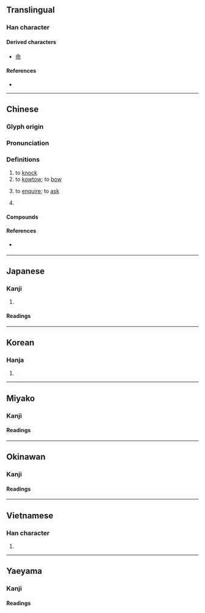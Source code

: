 {{character info}}
==Translingual==

===Han character===
{{Han char|rn=30|rad=口|as=02|sn=5|four=67020|canj=RSL|ids=⿰口卩}}

====Derived characters====
* [[命]]

====References====
* {{Han ref|kx=0172.040|dkj=03238|dj=0382.060|hdz=10573.030|uh=53E9|ud=21481|bh=A56E|bd=42350}}

----

==Chinese==
{{zh-forms}}

===Glyph origin===
{{Han etym}}

===Pronunciation===
{{zh-pron
|m=kòu
|c=kau3
|h=pfs=
|md=
|mn=khàu/khiò
|mn_note=khàu - vernacular, khiò - literary
|w=
|mc=y
|oc=y
|cat=v,pn
}}

===Definitions===
{{zh-hanzi}}

# to [[knock]]
# to [[kowtow]]; to [[bow]]
# {{lb|zh|literary}} to [[enquire]]; to [[ask]]
# {{surname|zh}}

====Compounds====
{{zh-der|叩門|叩頭蟲|叩叩|三跪九叩|以莛叩鐘|叩馬|叩應|叩見|叩首|叩謝|叩關|叩頭|叩拜|叩人心弦|叩閽|稟叩|瀝血叩心|號天叩地|線上叩應}}

====References====
* {{q|Min Nan}} {{thcwd|1409}}

----

==Japanese==

===Kanji===
{{ja-kanji|grade=9|rs=口02}}

# {{rfdef|ja|sort=口02}}

====Readings====
{{ja-readings
|goon=ぐ
|kanon=こう
|kun=たた-く
}}

----

==Korean==

===Hanja===
{{ko-hanja|hangeul=고|rv=go|mr=ko}}

# {{rfdef|ko|sort=口02}}

----

==Miyako==

===Kanji===
{{head|mvi|Han characters}}

====Readings====
{{ja-readings|kun=[[たたきぃ]] ([[叩きぃ]], tataksï)}}

----

==Okinawan==

===Kanji===
{{ryu-kanji|rs=口02}}

====Readings====
{{ryu-readings
|kun=たた-ちゅん
}}

----

==Vietnamese==

===Han character===
{{vi-readings|reading=khấu|rs=口02}}

# {{rfdef|cmn|sort=口02}}

----

==Yaeyama==

===Kanji===
{{head|rys|Han characters}}

====Readings====
{{ja-readings|kun=[[たたぐん]] ([[叩ぐん]], tatagun)}}
